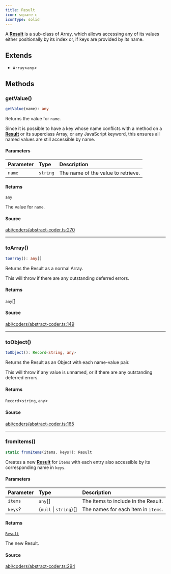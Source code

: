 ```yaml
---
title: Result
icon: square-c
iconType: solid
---
```


A [**Result**](/sdk/content/classes/Result) is a sub-class of Array, which allows accessing any of its values either positionally by
its index or, if keys are provided by its name.

## Extends

- `Array`\<`any`\>

## Methods

### getValue()

```ts
getValue(name): any
```

Returns the value for `name`.

Since it is possible to have a key whose name conflicts with a method on a [**Result**](/sdk/content/classes/Result) or its
superclass Array, or any JavaScript keyword, this ensures all named values are still accessible by name.

#### Parameters

| Parameter | Type | Description |
| :------ | :------ | :------ |
| `name` | `string` | The name of the value to retrieve. |

#### Returns

`any`

The value for `name`.

#### Source

[abi/coders/abstract-coder.ts:270](https://github.com/dominant-strategies/quais.js/blob/efab3247fa7ea8c0c680c58d030bd569a590a580/src/abi/coders/abstract-coder.ts#L270)

***

### toArray()

```ts
toArray(): any[]
```

Returns the Result as a normal Array.

This will throw if there are any outstanding deferred errors.

#### Returns

`any`[]

#### Source

[abi/coders/abstract-coder.ts:149](https://github.com/dominant-strategies/quais.js/blob/efab3247fa7ea8c0c680c58d030bd569a590a580/src/abi/coders/abstract-coder.ts#L149)

***

### toObject()

```ts
toObject(): Record<string, any>
```

Returns the Result as an Object with each name-value pair.

This will throw if any value is unnamed, or if there are any outstanding deferred errors.

#### Returns

`Record`\<`string`, `any`\>

#### Source

[abi/coders/abstract-coder.ts:165](https://github.com/dominant-strategies/quais.js/blob/efab3247fa7ea8c0c680c58d030bd569a590a580/src/abi/coders/abstract-coder.ts#L165)

***

### fromItems()

```ts
static fromItems(items, keys?): Result
```

Creates a new [**Result**](/sdk/content/classes/Result) for `items` with each entry also accessible by its corresponding name in
`keys`.

#### Parameters

| Parameter | Type | Description |
| :------ | :------ | :------ |
| `items` | `any`[] | The items to include in the Result. |
| `keys`? | (`null` \| `string`)[] | The names for each item in `items`. |

#### Returns

[`Result`](/sdk/content/classes/Result)

The new Result.

#### Source

[abi/coders/abstract-coder.ts:294](https://github.com/dominant-strategies/quais.js/blob/efab3247fa7ea8c0c680c58d030bd569a590a580/src/abi/coders/abstract-coder.ts#L294)
